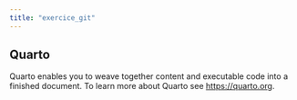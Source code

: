 ```yaml
---
title: "exercice_git"
---
```


## Quarto

Quarto enables you to weave together content and executable code into a finished document. To learn more about Quarto see <https://quarto.org>.

